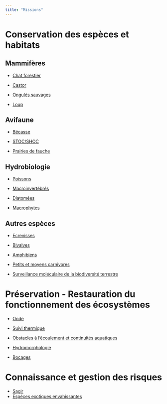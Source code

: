 ```yaml
---
title: "Missions"
---
```


# Conservation des espèces et habitats

## Mammifères

-   [Chat forestier](chat.html)

-   [Castor](castor.html)

-   [Ongulés sauvages](ongules.html)

-   [Loup](loup.html)

## Avifaune

-   [Bécasse](becasse.html)

-   [STOC/SHOC](stoc.html)

-   [Prairies de fauche](onepf.html)

## Hydrobiologie

-   [Poissons](poissons.html)

-   [Macroinvertébrés](macroinvertebres.html)

-   [Diatomées](diatomees.html)

-   [Macrophytes](macrophytes.html)

## Autres espèces

-   [Ecrevisses](ecrevisses.html)

-   [Bivalves](bivalves.html)

-   [Amphibiens](amphibiens.html)

-   [Petits et moyens carnivores](pmc.html)

-   [Surveillance moléculaire de la biodiversité terrestre](adne.html)

# Préservation - Restauration du fonctionnement des écosystèmes

-   [Onde](onde.html)

-   [Suivi thermique](thermie.html)

-   [Obstacles à l'écoulement et continuités aquatiques](obstacles_ecoulement.html)

-   [Hydromorphologie](hydromorphologie.html)

-   [Bocages](bocage.html)

# Connaissance et gestion des risques

-   [Sagir](sagir.html)
-   [Espèces exotiques envahissantes](eee.html)
